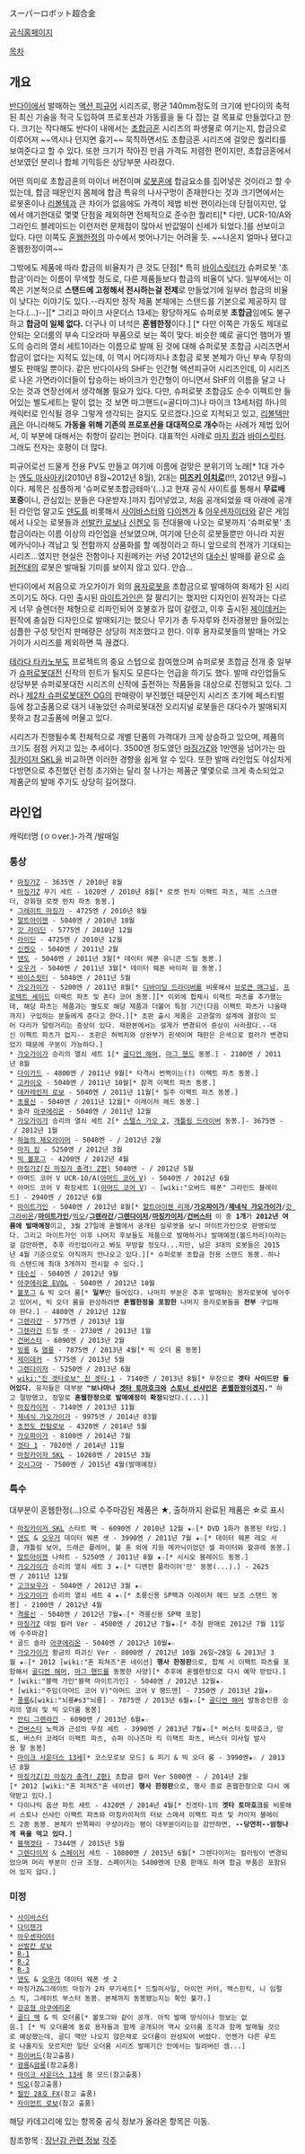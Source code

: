 スーパーロボット超合金

[http://tamashii.jp/special/t_chogokin/index.php 공식홈페이지]

[[목차]]
== 개요 ==
[[반다이]]에서 발매하는 [[액션 피규어]] 시리즈로, 평균 140mm정도의 크기에 반다이의 축적된 최신 기술을 적극 도입하여 프로포션과 가동률을 둘 다 잡는 걸 목표로 만들었다고 한다. 크기는 작다해도 반다이 내에서는 [[초합금혼]] 시리즈의 파생물로 여기는지, 합금으로 이루어져 ~~역시나 던지면 흉기~~ 묵직하면서도 초합금혼 시리즈에 걸맞은 퀄리티를 보여준다고 할 수 있다. 또한 크기가 작아진 만큼 가격도 저렴한 편이지만, 초합금혼에서 선보였던 분리나 합체 기믹등은 상당부분 사라졌다.

어떤 의미로 초합금혼의 마이너 버전이며 [[로봇혼]]에 합금요소를 집어넣은 것이라고 할 수 있는데, 합금 때문인지 몸체에 합금 특유의 나사구멍이 존재한다는 것과 크기면에서는 로봇혼이나 [[리볼텍]]과 큰 차이가 없음에도 가격이 제법 비싼 편이라는데 단점이지만, 앞에서 얘기한대로 몇몇 단점을 제외하면 전체적으로 준수한 퀄리티[* 다만, UCR-10/A와 그라인드 블레이드는 이런저런 문제점이 많아서 반값떨이 신세가 되었다.]를 선보이고 있다. 다만 이쪽도 [[혼웹]]한정의 마수에서 벗어나기는 어려울 듯. ~~나온지 얼마나 됐다고 혼웹한정이여~~

그밖에도 제품에 따라 합금의 비율차가 큰 것도 단점[* 특히 [[바이스릿터]]가 슈퍼로봇 '초합금'이라는 이름이 무색할 정도로, 다른 제품들보다 합금의 비율이 낮다. 일부에서는 이쪽은 기본적으로 '''스탠드에 고정해서 전시하는걸 전제'''로 만들었기에 일부러 합금의 비율이 낮다는 이야기도 있다.--라지만 정작 제품 본체에는 스탠드를 기본으로 제공하지 않는다.(...)--][* 그리고 마이크 사운더스 13세는 황당하게도 슈퍼로봇 '''초합금'''임에도 불구하고 '''합금이 일체 없다.''' 더구나 이 녀석은 '''혼웹한정'''이다.] [* 다만 이쪽은 가동도 제대로 안되는 오더룸의 부속 디오라마 부품으로 보는 쪽이 맞다. 비슷한 예로 골디언 햄머가 별도의 승리의 열쇠 세트1이라는 이름으로 발매 된 것에 대해 슈퍼로봇 초합금 시리즈면서 합금이 없다는 지적도 있는데, 이 역시 어디까지나 초합금 로봇 본체가 아닌 부속 무장의 별도 판매일 뿐이다. 같은 반다이사의 SHF는 인간형 액션피규어 시리즈인데, 이 시리즈로 나온 가면라이더들이 탑승하는 바이크가 인간형이 아니면서 SHF의 이름을 달고 나오는 것과 연장선에서 생각해볼 필요가 있다. 다만, 슈퍼로봇 초합금도 순수 이펙트만 들어있는 별도세트는 말이 없는 것 보면 마그핸드(=골디마그)나 마이크 13세처럼 하나의 캐릭터로 인식될 경우 그렇게 생각되는 걸지도 모르겠다.]으로 지적되고 있고, [[리볼텍]]만큼은 아니라해도 '''가동을 위해 기존의 프로포션을 대대적으로 개수'''하는 사례가 제법 있어서, 이 부분에 대해서는 취향이 갈리는 편이다. 대표적인 사례로 [[마지 킹]]과 [[바이스릿터]]. 그래도 전자는 호평이 더 많다.

피규어로선 드물게 전용 PV도 만들고 여기에 이름에 걸맞은 분위기의 노래[* 1대 가수는 [[엔도 마사아키]](2010년 8월~2012년 8월), 2대는 '''[[미즈키 이치로]]'''(!!!, 2012년 9월~)이다. 제목은 심플하게 '슈퍼로봇초합금테마'(…)고 현재 공식 사이트를 통해서 '''무료배포중'''이니, 관심있는 분들은 다운받자.]까지 집어넣었고, 처음 공개되었을 때 아래에 공개된 라인업 말고도 [[덴도]]를 비롯해서 [[사이바스터]]와 [[다이젠가]] & [[아우센자이터]]와 같은 게임에서 나오는 로봇들과 [[선발칸 로보]]나 [[신켄오]] 등 전대물에 나오는 로봇까지 '슈퍼로봇' 초합금이라는 이름 이상의 라인업을 선보였으며, 여기에 단순히 로봇들뿐만 아니라 지원 메카닉이나 격납고 및 전함까지 상품화를 할 예정이라고 하니 앞으로의 전개가 기대되는 시리즈...였지만 현실은 전함이나 지원메카는 커녕 2012년의 [[대수신]] 발매를 끝으로 [[슈퍼전대]]의 로봇은 발매될 기미를 보이지 않고 있다. 안습...

반다이에서 처음으로 가오가이가 외의 [[용자 시리즈|용자]]로봇을 초합금으로 발매하여 화제가 된 시리즈이기도 하다. 다만 출시된 [[마이트가인]]은 잘 팔리기는 했지만 디자인이 원작과는 다르게 너무 슬렌더한 체형으로 리파인되어 호불호가 많이 갈렸고, 이후 출시된 [[제이데커]]는 원작에 충실한 디자인으로 발매되기는 했으나 무기가 총 두자루와 전자경봉만 들어있는 심플한 구성 탓인지 판매량은 상당히 저조했다고 한다. 이후 용자로봇들의 발매는 가오가이가 시리즈를 제외하면 뚝 끊겼다. 

[[테라다 타카노부]]도 프로젝트의 중요 스텝으로 참여했으며 슈퍼로봇 초합금 전개 중 일부가 [[슈퍼로봇대전]] 신작의 힌트가 될지도 모른다는 언급을 하기도 했다. 발매 라인업들도 상당부분 슈퍼로봇대전 시리즈의 신작에 출전하는 작품들을 대상으로 진행되고 있다. 그러나 [[제2차 슈퍼로봇대전 OG]]의 판매량이 부진했던 때문인지 시리즈 초기에 페스티벌 등에 참고출품으로 대거 내놓았던 슈퍼로봇대전 오리지널 로봇들은 대다수가 발매되지 못하고 참고출품에 머물고 있다.

시리즈가 진행될수록 전체적으로 개별 단품의 가격대가 크게 상승하고 있으며, 제품의 크기도 점점 커지고 있는 추세이다. 3500엔 정도였던 [[마징가Z]]와 1만엔을 넘어가는 [[마징카이저 SKL]]을 비교하면 이러한 경향을 쉽게 알 수 있다. 또한 발매 라인업도 야심차게 다방면으로 추진했던 런칭 초기와는 달리 잘 나가는 제품군 몇몇으로 크게 축소되었고 제품군의 발매 주기도 상당히 길어졌다. 

== 라인업 ==
캐릭터명 (ㅇㅇver.)-가격 /발매일
=== 통상 ===
 * [[마징가Z]] - 3635엔 / 2010년 8월
 * [[마징가Z]] 무기 세트 - 1020엔 / 2010년 8월[* 로켓 펀치 이팩트 파츠, 제트 스크랜더, 강화형 로켓 펀치 파츠 동봉.]
 * [[그레이트 마징가]] - 4725엔 / 2010년 8월
 * [[알트아이젠]] - 5040엔 / 2010년 10월
 * [[갓 라이딘]] - 5775엔 / 2010년 12월
 * [[라이딘]] - 4725엔 / 2010년 12월
 * [[신켄오]] - 5040엔 / 2011년 2월
 * [[덴도]] - 5040엔 / 2011년 3월[* 데이터 웨폰 유니콘 드릴 동봉.]
 * [[오우거]] - 5040엔 / 2011년 3월[* 데이터 웨폰 바이퍼 웝 동봉.]
 * [[바이스릿터]] - 5040엔 / 2011년 5월
 * [[가오가이가]] - 5200엔 / 2011년 8월[* [[디바이딩 드라이버]]를 비롯해서 [[브로큰 매그넘]], [[프로텍트 셰이드]] 이팩트 파츠 및 존다 코어 동봉.][* 이외에 합체시 이팩트 파츠를 추가했는데, 해당 파츠는 제품과는 별도로 해당 제품과 더불어 특정 기간(다음 이팩트 파츠가 나올때까지) 구입하는 분들에게 준다고 한다.][* 초판 출시 제품은 고관절의 설계에 결함이 있어 다리가 덜렁거리는 증상이 있다. 재판본에서는 설계가 변경되어 증상이 사라졌다.--대신 이펙트 파츠가 없지-- 초판은 허벅지와 상완부가 흰색이며 재판은 은색으로 컬러가 변경되었기 때문에 구분이 가능하다.]
 * [[가오가이가]] 승리의 열쇠 세트 1[* [[골디언 해머]], [[마그 핸드]] 동봉.] - 2100엔 / 2011년 8월
 * [[다이가드]] - 4800엔 / 2011년 9월[* 타격시 번쩍이는(?) 이팩트 파츠 동봉.]
 * [[고카이오]] - 5040엔 / 2011년 10월[* 참격 이팩트 파츠 동봉.]
 * [[데카레인저 로보]] - 5040엔 / 2011년 11월[* 질주 이팩트 파츠 동봉.]
 * [[초룡신]] - 5040엔 / 2011년 12월[* 이레이저 헤드 동봉.]
 * 솔라 [[아쿠에리온]] - 5040엔 / 2011년 12월
 * [[가오가이가]] 승리의 열쇠 세트 2[* [[스타 가오가이가|스텔스 가오 2]], [[디바이딩 드라이버|개틀링 드라이버]] 동봉.]- 3675엔 - / 2012년 1월
 * [[하늘의 제오라이머]] - 5040엔 - / 2012년 2월
 * [[마지 킹]] - 5250엔 / 2012년 3월
 * [[빅 볼포그]] - 4200엔 / 2012년 4월
 * [[마징가Z(진 마징가 충격! Z편)]] 5040엔 - / 2012년 5월
 * 아머드 코어 V UCR-10/A([[아머드 코어 V]]) - 5040엔 / 2012년 6월
 * 아머드 코어 V 확장세트 1([[아머드 코어 V]]) - [wiki:"오버드 웨폰" 그라인드 블레이드] - 2940엔 / 2012년 6월
 * [[마이트가인]] - 5040엔 / 2012년 8월[* [[알트아이젠 리제]]/'''[[가오파이가]]'''/'''[[제네식 가오가이가]]'''/[[갓 그라비온]]/'''[[마이트가인]]'''/[[빅오]]/'''[[그렌라간]]'''/'''[[그렌다이저]]'''/'''[[마징카이저]]'''/'''[[건버스터]]''' 이 중 '''1개'''가 '''2012년 여름에 발매예정'''이고, 3월 27일에 혼웹에서 공개된 실루엣을 보니 마이트가인으로 판명되었다. 그리고 마이트가인 이후 나머지 후보들도 제품으로 발매하거나 발매예정(볼드처리)이라는걸 감안하면, 추후 라인업이라고 봐도 무방할 정도다...지만, 남은 3대의 로봇들은 2015년 4월 기준으로도 아직까지 안나오고 있다.][* 슈퍼로봇 초합금 전용 스탠드 동봉. 하나의 스탠드에 최대 3개까지 전시할 수 있다.]
 * [[대수신]] - 5040엔 / 2012년 9월
 * [[아쿠에리온 EVOL]] - 5040엔 / 2012년 10월
 * [[볼포그]] & 빅 오더 룸[* '''일부'''만 들어있다. 나머지 부분은 추후 발매하는 용자로봇에 넣어주고 있어서, 빅 오더 룸을 완성하려면 '''혼웹한정을 포함한''' 나머지 용자로봇들을 '''전부''' 구입해야 한다.] - 4800엔 / 2012년 12월
 * [[그렌라간]] - 5775엔 / 2013년 1월
 * [[그렌라간]] 드릴 셋 - 2730엔 / 2013년 1월
 * [[건버스터]] - 6090엔 / 2013년 2월
 * [[빙룡]] & [[염룡]] - 7875엔 / 2013년 4월[* 빅 오더 룸 동봉]
 * [[제이데커]] - 5775엔 / 2013년 5월
 * [[그렌다이저]] - 5250엔 / 2013년 6월
 * [[wiki:"진 겟타로보" 진 겟타-1]] - 7140엔 / 2013년 8월[* 무장으로 '''겟타 사이드만 들어있다.''' 유저들은 대부분 '''"보나마나 [[겟타 토마호크]]와 [[스토너 선샤인]]은 [[혼웹]]한정이겠지."''' 하고 절망했고, 정말로 '''혼웹한정으로 발매예정이 확정'''되었다.(...)]
 * [[마징카이저]] - 7140엔 / 2013년 11월
 * [[제네식 가오가이가]] - 9975엔 / 2014년 03월
 * [[건담로봇|초전도 칸탐로보]] - 4320엔 / 2014년 5월
 * [[가오파이가]] - 8100엔 / 2014년 7월
 * [[겟타 1]] - 7020엔 / 2014년 11월
 * [[마징카이저 SKL]] - 10260엔 / 2015년 3월
 * [[갓시그마]] - 7500엔 / 2015년 4월(발매예정)

=== 특수 ===
대부분이 혼웹한정(...)으로 수주마감된 제품은 ★, 출하까지 완료된 제품은 ☆로 표시
 * [[마징카이저 SKL]] 스타트 팩 - 6090엔 / 2010년 12월 ★☆[* DVD 1화가 동봉된 타입.]
 * [[덴도]] & [[오우거]] 데이터 웨폰 셋 - 3990엔 / 2011년 7월 ★☆[* 데이터 웨폰 레오 서클, 개틀링 보어, 드래곤 플레어, 불 혼 외에 지원 메카닉이었던 셀 파이터와 왈큐레 동봉.]
 * [[알트아이젠]] 나하트 - 5250엔 / 2011년 8월 ★☆[* 시시오 블레이드 동봉.]
 * [[가오가이가]] 승리의 열쇠 세트 3 ★☆[* 디멘전 플라이어'만' 동봉(...).] - 2625엔 / 2011년 12월
 * [[고크보우가]] - 5040엔 / 2012년 3월 ★☆
 * [[가오가이가]] 승리의 열쇠 세트 4 ★☆[* 초룡신용 SP팩과 이레이저 헤드 보조 스탠드 동봉] - 2100엔 / 2012년 4월
 * [[격룡신]] - 5040엔 / 2012년 7월★☆[* 격룡신용 SP팩 포함]
 * [[마징가Z]] 데빌 컬러 Ver - 4500엔 / 2012년 7월★☆[* 추첨 판매로 2012년 7월 11일에 수주마감]
 * 골드 솔라 [[아쿠에리온]] - 5040엔 / 2012년 10월★☆
 * [[가오가이가]] 황금의 파괴신 Ver - 8000엔 / 2012년 10월 26일~28일 & 2013년 3월 ★☆[* 2012 [wiki:"혼 피쳐즈"혼 네이션] '''행사 한정판'''으로, 합체 시 이팩트 파츠를 포함해서 [[골디언 해머]], [[마그 핸드]]를 동봉한 사양][* 추후에 혼웹한정으로 다시 예약 받았다.] 
 * [wiki:"블랙 가인"블랙 마이트가인] - 5040엔 / 2012년 12월★☆
 * [wiki:"주임(아머드 코어 V)"아머드 코어 V 행드맨] - 7350엔 / 2013년 2월★☆
 * [[풍룡]]&[wiki:"뇌룡#s3"뇌룡] - 7875엔 / 2013년 6월★☆[* [[골디언 해머]] 발동승인용 승리의 열쇠 및 빅 오더룸 동봉]
 * [[안티 그렌라간]] - 6090엔 / 2013년 6월★☆
 * [[건버스터]] 노력과 근성의 무장 세트 - 3990엔 / 2013년 7월★☆[* 버스터 토마호크, 망토, 버스터 코레더 이팩트 파츠, 슈퍼 이나즈마 킥 이팩트 파츠, 버스터 미사일 발사용 팔 동봉]
 * [[마이크 사운더스 13세]][* 코스모로보 모드] & 피기 & 빅 오더 룸 - 3990엔★☆ / 2013년 8월
 * [[마징가Z(진 마징가 충격! Z편)]] 초합금 컬러 Ver 5000엔 - / 2014년 2월[* 2012 [wiki:"혼 피쳐즈"혼 네이션] '''행사 한정판'''으로, 행사 종료 혼웹한정으로 다시 예약받고 있다.]
 * 다이나믹 옵션 파트 세트 - 4320엔 / 2014년 4월[* 진겟타-1의 '''겟타 토마호크'''를 비롯해서 스토나 선샤인 이팩트 파츠와 마징카이저의 터보 스매셔 이팩트 파츠 및 카이저 블레이드 2종 동봉. 본체가 반쪽짜리 구성이라는 평이 대부분이라는걸 감안하면, '''--당연히--엄청나게 욕을 먹고 있다.''']
 * [[블랙겟타]] - 7344엔 / 2015년 5월
 * [[그렌다이저]] & [[스페이저]] 세트 - 10800엔 / 2015년 6월[* 그렌다이저는 컬러링이 변경되었으며 머리 부분이 신규 조형. 스페이저는 5400엔에 단품 판매도 하며 합금 부품은 포함되어 있지 않다.]
 

=== 미정 ===
 * [[사이바스터]]
 * [[다이젠가]]
 * [[아우센자이터]]
 * [[선발칸 로보]]
 * [[R-1]]
 * [[R-2]]
 * [[R-3]]
 * [[덴도]] & [[오우거]] 데이터 웨폰 셋 2
 * 마징가Z&그레이트 마징가 2차 무기세트[* 드릴미사일, 아이언 커터, 백스핀킥, 니 임펄스 킥, 그레이트 부스터 동봉. 본체까지 동봉됐는지는 확인 불가.]
 * [[강공형 아쿠에리온]]
 * [[골디 맥]] & 빅 오더룸[* 볼포그와 같이 공개. 아직 발매 방식이나 정보는 없음.] [* 빅 오더룸에 동료 용자들과 함께 공개되어 역시 오더룸 조각과 함께 발매될 것으로 예상했는데, 골디 맥만 나오지 않은채로 오더룸이 완성되어 버렸다. 언젠가 다른 루트로 나올지도 모르지만 일단 오더룸 시리즈 발매기간 안에서는 밀려버린 셈...]
 * [[파이버드]](참고출품)
 * [[광룡]]&[[암룡]](참고출품)
 * [[마이크 사운더스 13세]] 붐 모드(참고출품)
 * [[빅오]](참고출품)
 * [[철인 28호 FX]](참고 출품)
 * [[자이언트 로보]](참고 출품)

해당 카데고리에 있는 항목중 공식 정보가 올라온 항목은 이동.

참조항목 : [[장난감 관련 정보]]
[[각주]]
